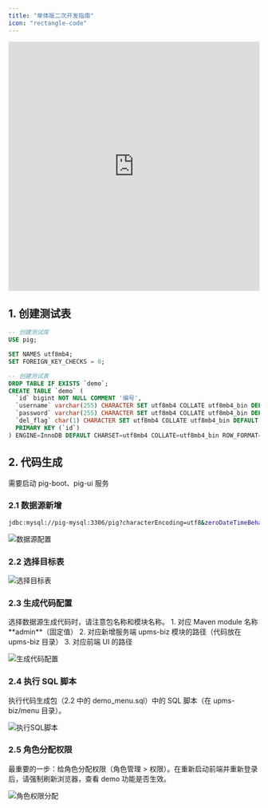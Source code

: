 ```yaml
---
title: "单体版二次开发指南"
icon: "rectangle-code"
---
```


<iframe
  width="100%"
  height="500"
  src="https://player.bilibili.com/player.html?bvid=BV12t411B7e9&p=3&page=3&autoplay=0"
  title="Bilibili video player"
  frameborder="0"
  allow="accelerometer; autoplay; clipboard-write; encrypted-media; gyroscope; picture-in-picture"
  allowfullscreen
></iframe>
  
## 1. 创建测试表

```sql
-- 创建测试库
USE pig;

SET NAMES utf8mb4;
SET FOREIGN_KEY_CHECKS = 0;

-- 创建测试表
DROP TABLE IF EXISTS `demo`;
CREATE TABLE `demo` (
  `id` bigint NOT NULL COMMENT '编号',
  `username` varchar(255) CHARACTER SET utf8mb4 COLLATE utf8mb4_bin DEFAULT NULL COMMENT '用户名',
  `password` varchar(255) CHARACTER SET utf8mb4 COLLATE utf8mb4_bin DEFAULT NULL COMMENT '密码',
  `del_flag` char(1) CHARACTER SET utf8mb4 COLLATE utf8mb4_bin DEFAULT '0' COMMENT '删除标记',
  PRIMARY KEY (`id`)
) ENGINE=InnoDB DEFAULT CHARSET=utf8mb4 COLLATE=utf8mb4_bin ROW_FORMAT=DYNAMIC COMMENT='demo 表';
```

## 2. 代码生成

<Warning>
  需要启动 pig-boot、pig-ui 服务
</Warning>

### 2.1 数据源新增

```bash
jdbc:mysql://pig-mysql:3306/pig?characterEncoding=utf8&zeroDateTimeBehavior=convertToNull&useSSL=false&useJDBCCompliantTimezoneShift=true&useLegacyDatetimeCode=false&serverTimezone=GMT%2B8&allowMultiQueries=true&allowPublicKeyRetrieval=true
```

  ![数据源配置](https://minio.pigx.top/oss/202307/1688311202.png)

### 2.2 选择目标表

  ![选择目标表](/images/1724736747002-9fd05a31-65a8-4185-9f6c-4245d0adec31.png)

### 2.3 生成代码配置

<Warning>
  选择数据源生成代码时，请注意包名称和模块名称。
</Warning>

<Note>
  1. 对应 Maven module 名称 **admin**（固定值）
  2. 对应新增服务端 upms-biz 模块的路径（代码放在 upms-biz 目录）
  3. 对应前端 UI 的路径
</Note>

  ![生成代码配置](/images/1724736679009-e218956c-ef8e-40ae-92eb-22643515ce6e.png)

### 2.4 执行 SQL 脚本

<Warning>
  执行代码生成包（2.2 中的 demo_menu.sql）中的 SQL 脚本（在 upms-biz/menu 目录）。
</Warning>

  ![执行SQL脚本](/images/1724736815336-8dce895a-0b62-43e2-9d3c-795c261ee132.png)

### 2.5 角色分配权限

<Note>
  最重要的一步：给角色分配权限（角色管理 > 权限）。在重新启动前端并重新登录后，请强制刷新浏览器，查看 demo 功能是否生效。
</Note>

  ![角色权限分配](/images/1704604236898-e653151a-94fb-4194-a63c-cfc7af5a6227.png)
